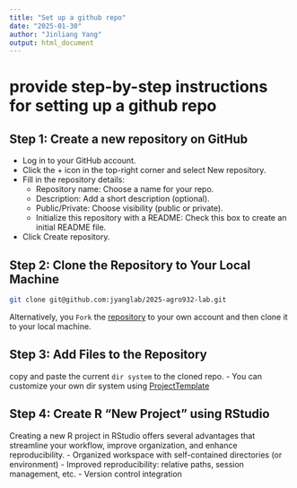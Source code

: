 ```yaml
---
title: "Set up a github repo"
date: "2025-01-30"
author: "Jinliang Yang"
output: html_document
---
```


# provide step-by-step instructions for setting up a github repo

## Step 1: Create a new repository on GitHub

- Log in to your GitHub account.
- Click the + icon in the top-right corner and select New repository.
- Fill in the repository details:
  - Repository name: Choose a name for your repo.
  - Description: Add a short description (optional).
  - Public/Private: Choose visibility (public or private).
  - Initialize this repository with a README: Check this box to create an initial README file.

- Click Create repository.

## Step 2: Clone the Repository to Your Local Machine

```bash
git clone git@github.com:jyanglab/2025-agro932-lab.git
```

Alternatively, you `Fork` the [repository](https://github.com/jyanglab/2025-agro932-lab) to your own account and then clone it to your local machine.

## Step 3: Add Files to the Repository

copy and paste the current `dir system` to the cloned repo.
- You can customize your own dir system using [ProjectTemplate](http://projecttemplate.net/architecture.html)

## Step 4: Create R "New Project" using RStudio

Creating a new R project in RStudio offers several advantages that streamline your workflow, improve organization, and enhance reproducibility.
- Organized workspace with self-contained directories (or environment)
- Improved reproducibility: relative paths, session management, etc.
- Version control integration 
